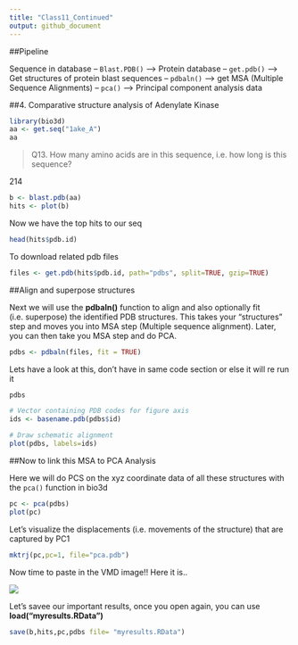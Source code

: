 ```yaml
---
title: "Class11_Continued"
output: github_document
---
```

##Pipeline

Sequence in database -- `Blast.PDB()` --> Protein database -- `get.pdb()` --> Get structures of protein blast sequences -- `pdbaln()` --> get MSA (Multiple Sequence Alignments) -- `pca()` --> Principal component analysis data 

##4. Comparative structure analysis of Adenylate Kinase

```r
library(bio3d)
aa <- get.seq("1ake_A")
aa
```

> Q13. How many amino acids are in this sequence, i.e. how long is this sequence? 

214

```r
b <- blast.pdb(aa)
hits <- plot(b)

```

Now we have the top hits to our seq 

```r
head(hits$pdb.id)
```

To download related pdb files 

```r
files <- get.pdb(hits$pdb.id, path="pdbs", split=TRUE, gzip=TRUE)

```


##Align and superpose structures

Next we will use the **pdbaln()** function to align and also optionally fit (i.e. superpose) the identified PDB structures. This takes your "structures" step and moves you into MSA step (Multiple sequence alignment). Later, you can then take you MSA step and do PCA. 
```r
pdbs <- pdbaln(files, fit = TRUE)

```

Lets have a look at this, don't have in same code section or else it will re run it 

```r
pdbs
```


```r
# Vector containing PDB codes for figure axis
ids <- basename.pdb(pdbs$id)

# Draw schematic alignment
plot(pdbs, labels=ids)
```


##Now to link this MSA to PCA Analysis

Here we will do PCS on the xyz coordinate data of all these structures with the `pca()` function in bio3d

```r
pc <- pca(pdbs)
plot(pc)
```

Let's visualize the displacements (i.e. movements of the structure) that are captured by PC1

```r
mktrj(pc,pc=1, file="pca.pdb")
```

Now time to paste in the VMD image!! Here it is..

![](pc_vmd.png)

Let's savee our important results, once you open again, you can use **load("myresults.RData")**

```r
save(b,hits,pc,pdbs file= "myresults.RData")
```


